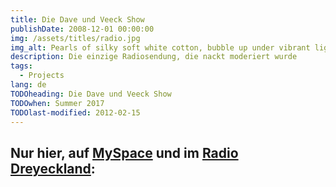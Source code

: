 ```yaml
---
title: Die Dave und Veeck Show
publishDate: 2008-12-01 00:00:00
img: /assets/titles/radio.jpg
img_alt: Pearls of silky soft white cotton, bubble up under vibrant lighting
description: Die einzige Radiosendung, die nackt moderiert wurde
tags:
  - Projects
lang: de
TODOheading: Die Dave und Veeck Show
TODOwhen: Summer 2017
TODOlast-modified: 2012-02-15
---
```



## Nur hier, auf [MySpace](https://myspace.com/diedaveundveeckshow) und im [Radio Dreyeckland](https://rdl.de/):

<Audio file="/radio/Episode1.mp3" caption="Folge 1: Der Papst und Pirmasens" />
<Audio file="/radio/Episode2.mp3" caption="Folge 2: Britney und die Unendlichkeit" />
<Audio file="/radio/Episode3.mp3" caption="Folge 3: Eisenharte Feuchte Sommerliebe" />
<Audio file="/radio/Episode4.mp3" caption="Folge 4: Rebällentum" />
<Audio file="/radio/Episode5.mp3" caption="Folge 5: Hitler und Ronny Live" />
<Audio file="/radio/Episode6.mp3" caption="Folge 6: Ein Radioshow-Todesfall und eine Hochzeit" />
